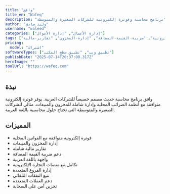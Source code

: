 ```yaml
---
title: "وافق"
title_en: "Wafeq"
description: "برنامج محاسبة وفوترة إلكترونية للشركات الصغيرة والمتوسطة"
author: "وليد صادق"
username: "waleed"
categories: ["إدارة الأعمال", "إدارة الأموال"]
tags: ["محاسبة", "فوترة-إلكترونية", "ضريبة-القيمة-المضافة", "إدارة-المخزون", "تقارير-مالية"]
pricing:
  model: "اشتراك"
softwareTypes: ["تطبيق ويب", "تطبيق سطح المكتب"]
publishDate: "2025-07-14T20:37:00.317Z"
heroImage: ""
toolUrl: "https://wafeq.com"
---
```

## نبذة
وافق برنامج محاسبة حديث مصمم خصيصاً للشركات العربية. يوفر فوترة إلكترونية متوافقة مع أنظمة الضرائب المحلية وإدارة شاملة للمخزون والمبيعات. مثالي للشركات الصغيرة والمتوسطة التي تحتاج حلول محاسبية باللغة العربية.

## المميزات
- فوترة إلكترونية متوافقة مع القوانين المحلية
- إدارة المخزون والمبيعات
- تقارير مالية شاملة
- دعم ضريبة القيمة المضافة
- واجهة باللغة العربية
- تكامل مع منصات التجارة الإلكترونية
- إدارة الفروع المتعددة
- تتبع النفقات التلقائي
- دعم العملات المتعددة
- تخزين آمن على السحابة
